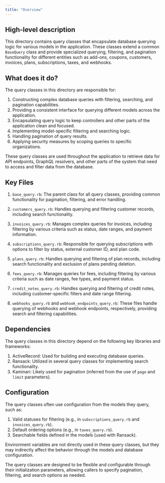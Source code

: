 ```yaml
---
title: "Overview"
---
```


## High-level description
This directory contains query classes that encapsulate database querying logic for various models in the application. These classes extend a common `BaseQuery` class and provide specialized querying, filtering, and pagination functionality for different entities such as add-ons, coupons, customers, invoices, plans, subscriptions, taxes, and webhooks.

## What does it do?
The query classes in this directory are responsible for:

1. Constructing complex database queries with filtering, searching, and pagination capabilities.
2. Providing a consistent interface for querying different models across the application.
3. Encapsulating query logic to keep controllers and other parts of the application clean and focused.
4. Implementing model-specific filtering and searching logic.
5. Handling pagination of query results.
6. Applying security measures by scoping queries to specific organizations.

These query classes are used throughout the application to retrieve data for API endpoints, GraphQL resolvers, and other parts of the system that need to access and filter data from the database.

## Key Files
1. `base_query.rb`: The parent class for all query classes, providing common functionality for pagination, filtering, and error handling.

2. `customers_query.rb`: Handles querying and filtering customer records, including search functionality.

3. `invoices_query.rb`: Manages complex queries for invoices, including filtering by various criteria such as status, date ranges, and payment information.

4. `subscriptions_query.rb`: Responsible for querying subscriptions with options to filter by status, external customer ID, and plan code.

5. `plans_query.rb`: Handles querying and filtering of plan records, including search functionality and exclusion of plans pending deletion.

6. `fees_query.rb`: Manages queries for fees, including filtering by various criteria such as date ranges, fee types, and payment status.

7. `credit_notes_query.rb`: Handles querying and filtering of credit notes, including customer-specific filters and date range filtering.

8. `webhooks_query.rb` and `webhook_endpoints_query.rb`: These files handle querying of webhooks and webhook endpoints, respectively, providing search and filtering capabilities.

## Dependencies
The query classes in this directory depend on the following key libraries and frameworks:

1. ActiveRecord: Used for building and executing database queries.
2. Ransack: Utilized in several query classes for implementing search functionality.
3. Kaminari: Likely used for pagination (inferred from the use of `page` and `limit` parameters).

## Configuration
The query classes often use configuration from the models they query, such as:

1. Valid statuses for filtering (e.g., in `subscriptions_query.rb` and `invoices_query.rb`).
2. Default ordering options (e.g., in `taxes_query.rb`).
3. Searchable fields defined in the models (used with Ransack).

Environment variables are not directly used in these query classes, but they may indirectly affect the behavior through the models and database configuration.

The query classes are designed to be flexible and configurable through their initialization parameters, allowing callers to specify pagination, filtering, and search options as needed.